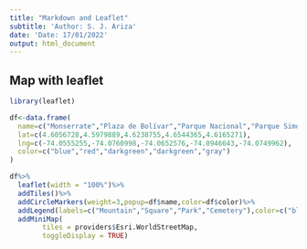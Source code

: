 ---
title: "Markdown and Leaflet"
subtitle: 'Author: S. J. Ariza'
date: 'Date: 17/01/2022'
output: html_document
---

## Map with leaflet

```{r mapLeaflet,echo=TRUE, warning=FALSE, message=FALSE}
library(leaflet)

df<-data.frame(
  name=c("Monserrate","Plaza de Bolívar","Parque Nacional","Parque Simón Bolívar","Cementerio Central"),
  lat=c(4.6056728,4.5979889,4.6238755,4.6544365,4.6165271),
  lng=c(-74.0555255,-74.0760998,-74.0652576,-74.0946643,-74.0749962),
  color=c("blue","red","darkgreen","darkgreen","gray")
)

df%>%
  leaflet(width = "100%")%>%
  addTiles()%>%
  addCircleMarkers(weight=3,popup=df$name,color=df$color)%>%
  addLegend(labels=c("Mountain","Square","Park","Cemetery"),color=c("blue","red","darkgreen","gray"),title="Sites")%>%
  addMiniMap(
		tiles = providers$Esri.WorldStreetMap,
		toggleDisplay = TRUE)

```

